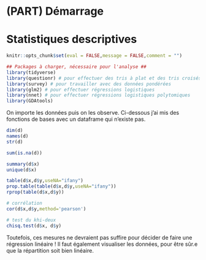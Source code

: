 # (PART) Démarrage {-}

# Statistiques descriptives {- #stat-desc}

```r
knitr::opts_chunk$set(eval = FALSE,message = FALSE,comment = "")
```

```r
## Packages à charger, nécessaire pour l'analyse ##
library(tidyverse)
library(questionr) # pour effectuer des tris à plat et des tris croisés
library(survey) # pour travailler avec des données pondérées
library(glm2) # pour effectuer régressions logistiques
library(nnet) # pour effectuer régressions logistiques polytomiques
library(GDAtools)
```

On importe les données puis on les observe. Ci-dessous j'ai mis des fonctions de bases avec un dataframe qui n'existe pas.

```r
dim(d)
names(d)
str(d)

sum(is.na(d))

summary(d$x)
unique(d$x)

table(d$x,d$y,useNA="ifany")
prop.table(table(d$x,d$y,useNA="ifany"))
rprop(table(d$x,d$y))

# corrélation
cor(d$x,d$y,method='pearson')

# test du khi-deux
chisq.test(d$x, d$y)
```

Toutefois, ces mesures ne devraient pas suffire pour décider de faire une régression linéaire ! Il faut également visualiser les données, pour être sûr.e que la répartition soit bien linéaire.
